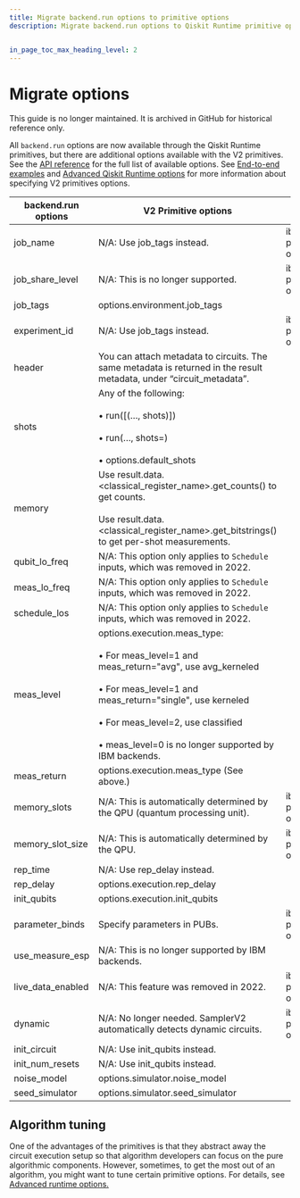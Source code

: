 ```yaml
---
title: Migrate backend.run options to primitive options
description: Migrate backend.run options to Qiskit Runtime primitive options


in_page_toc_max_heading_level: 2
---
```


# Migrate options

<Admonition type="note">
This guide is no longer maintained. It is archived in GitHub for historical reference only.
</Admonition>

All `backend.run` options are now available through the Qiskit Runtime primitives, but there are additional options available with the V2 primitives.  See the [API reference](/docs/api/qiskit-ibm-runtime/options) for the full list of available options. See [End-to-end examples](qiskit-runtime-examples) and [Advanced Qiskit Runtime options](/docs/guides/runtime-options-overview) for more information about specifying V2 primitives options.

| backend.run options | V2 Primitive options                                                                                                  | Notes                                                                                                                                |
|---------------------|-----------------------------------------------------------------------------------------------------------------------|--------------------------------------------------------------------------------------------------------------------------------------|
| job_name            | N/A: Use job_tags instead.                                                                                            | ibmq-provider only                                                                                                                   |
| job_share_level     | N/A: This is no longer supported.                                                            | ibmq-provider only                                                                                                                   |
| job_tags            | options.environment.job_tags                                                                                          |                                                                                                                                      |
| experiment_id       | N/A: Use job_tags instead.                                                                                            | ibmq-provider only                                                                                                                   |
| header              | You can attach metadata to circuits. The same metadata is returned in the result metadata, under “circuit_metadata”.  |                                                                                                                                      |
| shots               | Any of the following: <br></br>• run([(…, shots)]) <br></br>• run(…, shots=) <br></br>• options.default_shots                                                |                                                                                                                                      |
| memory              | Use result.data.\<classical_register_name\>.get_counts() to get counts. <br></br>Use result.data.\<classical_register_name\>.get_bitstrings() to get per-shot measurements.    |                                                                                          |
| qubit_lo_freq       | N/A: This option only applies to `Schedule` inputs, which was removed in 2022.                                     |                                                                                                                                      |
| meas_lo_freq        | N/A: This option only applies to `Schedule` inputs, which was removed in 2022.                                     |                                                                                                                                      |
| schedule_los        | N/A: This option only applies to `Schedule` inputs, which was removed in 2022.                                     |                                                                                                                                      |
| meas_level          | options.execution.meas_type: <br></br>• For meas_level=1 and meas_return="avg", use avg_kerneled  <br></br>• For meas_level=1 and meas_return="single", use kerneled  <br></br>• For meas_level=2, use classified <br></br>• meas_level=0 is no longer supported by IBM backends.                                                                                           |   |
| meas_return         | options.execution.meas_type (See above.)                                                                                          |                                                                                                                   |
| memory_slots        | N/A: This is automatically determined by the QPU (quantum processing unit).                                           | ibmq-provider only                                                                                                                   |
| memory_slot_size    | N/A: This is automatically determined by the QPU.                                                                     | ibmq-provider only                                                                                                                   |
| rep_time            | N/A: Use rep_delay instead.                                                                                           |                                                                                                                                      |
| rep_delay           | options.execution.rep_delay                                                                                           |                                                                                                                                      |
| init_qubits         | options.execution.init_qubits                                                                                         |                                                                                                                                      |
| parameter_binds     | Specify parameters in PUBs.                                                                                           | ibmq-provider only                                                                                                                   |
| use_measure_esp     | N/A: This is no longer supported by IBM backends.                                                                     |                                                                                                                                      |
| live_data_enabled   | N/A: This feature was removed in 2022.                                                                                | ibmq-provider only                                                                                                                   |
| dynamic             | N/A: No longer needed. SamplerV2 automatically detects dynamic circuits.                                              | ibm-provider only                                                                                                                    |
| init_circuit        | N/A: Use init_qubits instead.                                                                                         |                                                                                                                                      |
| init_num_resets     | N/A: Use init_qubits instead.                                                                                         |                                                                                                                                      |
| noise_model         | options.simulator.noise_model                                                                                         |                                                                                                                                      |
| seed_simulator      | options.simulator.seed_simulator                                                                                      |                                                                                                                                      |

## Algorithm tuning

One of the advantages of the primitives is that they abstract away the
circuit execution setup so that algorithm developers can focus on the
pure algorithmic components. However, sometimes, to get the most out of
an algorithm, you might want to tune certain primitive options. For details, see [Advanced runtime options.](/docs/guides/runtime-options-overview)

